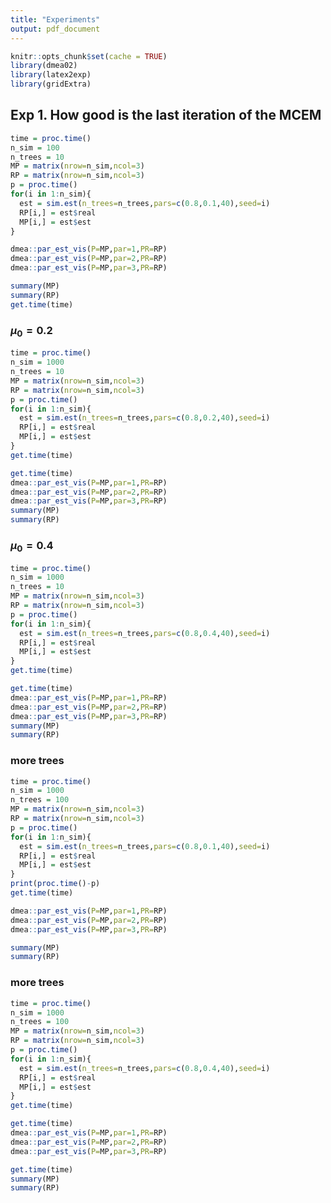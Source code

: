 ```yaml
---
title: "Experiments"
output: pdf_document
---
```


```r
knitr::opts_chunk$set(cache = TRUE)
library(dmea02)
library(latex2exp)
library(gridExtra)
```



## Exp 1. How good is the last iteration of the MCEM

```r
time = proc.time()
n_sim = 100
n_trees = 10
MP = matrix(nrow=n_sim,ncol=3)
RP = matrix(nrow=n_sim,ncol=3)
p = proc.time()
for(i in 1:n_sim){
  est = sim.est(n_trees=n_trees,pars=c(0.8,0.1,40),seed=i)
  RP[i,] = est$real
  MP[i,] = est$est
}
```


```r
dmea::par_est_vis(P=MP,par=1,PR=RP)
dmea::par_est_vis(P=MP,par=2,PR=RP)
dmea::par_est_vis(P=MP,par=3,PR=RP)
```

```r
summary(MP)
summary(RP)
get.time(time)
```

### $\mu_0 = 0.2$
 
```r
time = proc.time()
n_sim = 1000
n_trees = 10
MP = matrix(nrow=n_sim,ncol=3)
RP = matrix(nrow=n_sim,ncol=3)
p = proc.time()
for(i in 1:n_sim){
  est = sim.est(n_trees=n_trees,pars=c(0.8,0.2,40),seed=i)
  RP[i,] = est$real
  MP[i,] = est$est
}
get.time(time)
```

```r
get.time(time)
dmea::par_est_vis(P=MP,par=1,PR=RP)
dmea::par_est_vis(P=MP,par=2,PR=RP)
dmea::par_est_vis(P=MP,par=3,PR=RP)
summary(MP)
summary(RP)
```

### $\mu_0 = 0.4$
 
```r
time = proc.time()
n_sim = 1000
n_trees = 10
MP = matrix(nrow=n_sim,ncol=3)
RP = matrix(nrow=n_sim,ncol=3)
p = proc.time()
for(i in 1:n_sim){
  est = sim.est(n_trees=n_trees,pars=c(0.8,0.4,40),seed=i)
  RP[i,] = est$real
  MP[i,] = est$est
}
get.time(time)
```


```r
get.time(time)
dmea::par_est_vis(P=MP,par=1,PR=RP)
dmea::par_est_vis(P=MP,par=2,PR=RP)
dmea::par_est_vis(P=MP,par=3,PR=RP)
summary(MP)
summary(RP)
```

### more trees

```r
time = proc.time()
n_sim = 1000
n_trees = 100
MP = matrix(nrow=n_sim,ncol=3)
RP = matrix(nrow=n_sim,ncol=3)
p = proc.time()
for(i in 1:n_sim){
  est = sim.est(n_trees=n_trees,pars=c(0.8,0.1,40),seed=i)
  RP[i,] = est$real
  MP[i,] = est$est
}
print(proc.time()-p)
get.time(time)
```


```r
dmea::par_est_vis(P=MP,par=1,PR=RP)
dmea::par_est_vis(P=MP,par=2,PR=RP)
dmea::par_est_vis(P=MP,par=3,PR=RP)
```

```r
summary(MP)
summary(RP)
```


### more trees 

```r
time = proc.time()
n_sim = 1000
n_trees = 100
MP = matrix(nrow=n_sim,ncol=3)
RP = matrix(nrow=n_sim,ncol=3)
p = proc.time()
for(i in 1:n_sim){
  est = sim.est(n_trees=n_trees,pars=c(0.8,0.4,40),seed=i)
  RP[i,] = est$real
  MP[i,] = est$est
}
get.time(time)
```


```r
get.time(time)
dmea::par_est_vis(P=MP,par=1,PR=RP)
dmea::par_est_vis(P=MP,par=2,PR=RP)
dmea::par_est_vis(P=MP,par=3,PR=RP)
```

```r
get.time(time)
summary(MP)
summary(RP)
```

